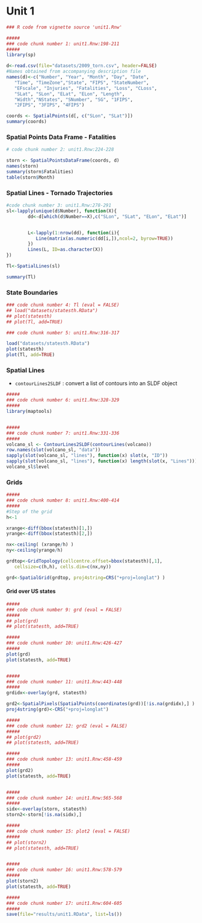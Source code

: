 Unit 1
========================================================


```{r fig.width=11, fig.height=9}
### R code from vignette source 'unit1.Rnw'

#####
### code chunk number 1: unit1.Rnw:198-211
#####
library(sp)

d<-read.csv(file="datasets/2009_torn.csv", header=FALSE)
#Names obtained from accompanying description file
names(d)<-c("Number", "Year", "Month", "Day", "Date",
   "Time", "TimeZone","State", "FIPS", "StateNumber",
   "EFscale", "Injuries", "Fatalities", "Loss", "CLoss",
   "SLat", "SLon", "ELat", "ELon", "Length",
   "Width","NStates", "SNumber", "SG", "1FIPS",
   "2FIPS", "3FIPS", "4FIPS")

coords <- SpatialPoints(d[, c("SLon", "SLat")])
summary(coords)

```

### Spatial Points Data Frame - Fatalities
```{r fig.width=11, fig.height=9}

# code chunk number 2: unit1.Rnw:224-228

storn <- SpatialPointsDataFrame(coords, d)
names(storn)
summary(storn$Fatalities)
table(storn$Month)
```

### Spatial Lines - Tornado Trajectories
```{r}
#code chunk number 3: unit1.Rnw:278-291
sl<-lapply(unique(d$Number), function(X){
        dd<-d[which(d$Number==X),c("SLon", "SLat", "ELon", "ELat")]


        L<-lapply(1:nrow(dd), function(i){
           Line(matrix(as.numeric(dd[i,]),ncol=2, byrow=TRUE))
        })
        Lines(L, ID=as.character(X))
})

Tl<-SpatialLines(sl)

summary(Tl)

```
### State Boundaries
```{r fig.width=11, fig.height=9}
### code chunk number 4: Tl (eval = FALSE)
## load("datasets/statesth.RData")
## plot(statesth)
## plot(Tl, add=TRUE)

### code chunk number 5: unit1.Rnw:316-317

load("datasets/statesth.RData")
plot(statesth)
plot(Tl, add=TRUE)

```
### Spatial Lines
- `contourLines2SLDF` : convert a list of contours into an SLDF object
```{r fig.width=11, fig.height=9}
#####
### code chunk number 6: unit1.Rnw:328-329
#####
library(maptools)


#####
### code chunk number 7: unit1.Rnw:331-336
#####
volcano_sl <- ContourLines2SLDF(contourLines(volcano))
row.names(slot(volcano_sl, "data"))
sapply(slot(volcano_sl, "lines"), function(x) slot(x, "ID"))
sapply(slot(volcano_sl, "lines"), function(x) length(slot(x, "Lines")))
volcano_sl$level

```
### Grids
```{r}
#####
### code chunk number 8: unit1.Rnw:400-414
#####
#Step of the grid
h<-1

xrange<-diff(bbox(statesth)[1,])
yrange<-diff(bbox(statesth)[2,])

nx<-ceiling( (xrange/h) )
ny<-ceiling(yrange/h)

grdtop<-GridTopology(cellcentre.offset=bbox(statesth)[,1], 
   cellsize=c(h,h), cells.dim=c(nx,ny))

grd<-SpatialGrid(grdtop, proj4string=CRS("+proj=longlat") )


```
#### Grid over US states
```{r fig.width=11, fig.height=9}

#####
### code chunk number 9: grd (eval = FALSE)
#####
## plot(grd)
## plot(statesth, add=TRUE)

#####
### code chunk number 10: unit1.Rnw:426-427
#####
plot(grd)
plot(statesth, add=TRUE)


#####
### code chunk number 11: unit1.Rnw:443-448
#####
grdidx<-overlay(grd, statesth)

grd2<-SpatialPixels(SpatialPoints(coordinates(grd))[!is.na(grdidx),] )
proj4string(grd)<-CRS("+proj=longlat")

```

```{r fig.width=11, fig.height=9}

#####
### code chunk number 12: grd2 (eval = FALSE)
#####
## plot(grd2)
## plot(statesth, add=TRUE)

```

```{r fig.width=11, fig.height=9}

#####
### code chunk number 13: unit1.Rnw:458-459
#####
plot(grd2)
plot(statesth, add=TRUE)


#####
### code chunk number 14: unit1.Rnw:565-568
#####
sidx<-overlay(storn, statesth)
storn2<-storn[!is.na(sidx),]

```

```{r fig.width=11, fig.height=9}

#####
### code chunk number 15: plot2 (eval = FALSE)
#####
## plot(storn2)
## plot(statesth, add=TRUE)


#####
### code chunk number 16: unit1.Rnw:578-579
#####
plot(storn2)
plot(statesth, add=TRUE)

```

```{r fig.width=11, fig.height=9}

#####
### code chunk number 17: unit1.Rnw:604-605
#####
save(file="results/unit1.RData", list=ls())


```

